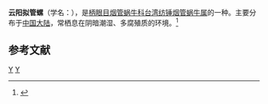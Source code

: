 {{Speciesbox 
| taxon = Hemiphaedusa yunyangensis
| binomial_authority = Chen et Zhang, 1999
}}
'''云阳拟管螺'''（学名：''{{lang|la|Hemiphaedusa yunyangensis}}''），是[[柄眼目|柄眼目]][[烟管蜗牛科|烟管蜗牛科]][[台湾纺锤烟管蜗牛属|台湾纺锤烟管蜗牛属]]的一种。主要分布于[[中国大陆|中国大陆]]，常栖息在阴暗潮湿、多腐殖质的环境。<ref>{{cite web|url=http://shell.sinica.edu.tw/chinese/shellbase_detail.php?science_no=6078|title=国际贝库：云阳拟管螺|publisher=台湾贝类资料库|accessdate=2009-08-11|archive-date=2019-02-21|archive-url=https://web.archive.org/web/20190221212219/http://shell.sinica.edu.tw/chinese/shellbase_detail.php?science_no=6078|dead-url=no}}</ref>

== 参考文献 ==
{{reflist}}
{{taxonbar}}
[[Category:_1999年描述的动物|Y]]
[[Category:台湾纺锤烟管蜗牛属|Y]]